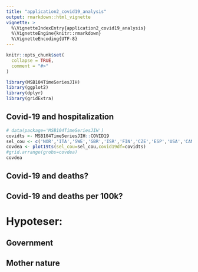 ```yaml
---
title: "application2_covid19_analysis"
output: rmarkdown::html_vignette
vignette: >
  %\VignetteIndexEntry{application2_covid19_analysis}
  %\VignetteEngine{knitr::rmarkdown}
  %\VignetteEncoding{UTF-8}
---
```


```r
knitr::opts_chunk$set(
  collapse = TRUE,
  comment = "#>"
)
```

```r
library(MSB104TimeSeriesJIH)
library(ggplot2)
library(dplyr)
library(gridExtra)
```

## Covid-19 and hospitalization

```r
# data(package='MSB104TimeSeriesJIH')
covidts <- MSB104TimeSeriesJIH::COVID19
sel_cou <- c('NOR','ITA','SWE','GBR','ISR','FIN','CZE','ESP','USA','CAN','SVK')
covdea <- plot19ts(sel_cou=sel_cou,covid19df=covidts)
#grid.arrange(grobs=covdea)
covdea
```

## Covid-19 and deaths?
## Covid-19 and deaths per 100k?


# Hypoteser:

## Government

## Mother nature


